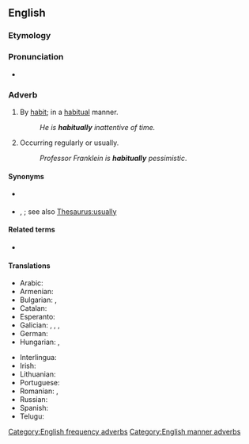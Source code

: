 ==English==

===Etymology===
{{suffix|en|habitual|ly}}

===Pronunciation===
* {{audio|en|en-us-habitually.ogg|Audio (US)}}

===Adverb===
{{en-adv|-}}

# By [[habit]]; in a [[habitual]] manner.
#: ''He is '''habitually''' inattentive of time.''
# Occurring regularly or usually.
#: ''Professor Franklein is '''habitually''' pessimistic''.

====Synonyms====
* {{sense|by habit}} {{l|en|ritually}}
* {{sense|occurring regularly or usually}} {{l|en|customarily}}, {{l|en|usually}}; see also [[Thesaurus:usually]]

====Related terms====
* {{l|en|habitual}}

====Translations====
{{trans-top|occurring regularly or usually}}
* Arabic: {{t|ar|عَادَةً}}
* Armenian: {{t+|hy|սովորաբար}}
* Bulgarian: {{t+|bg|обикновено|sc=Cyrl}}, {{t+|bg|обичайно|sc=Cyrl}}
* Catalan: {{t+|ca|habitualment}}
* Esperanto: {{t|eo|kutime}}
* Galician: {{t|gl|decotío}}, {{t+|gl|decote}}, {{t+|gl|acotío}}, {{t+|gl|habitualmente}}
* German: {{t+|de|gewöhnlich}}
* Hungarian: {{t+|hu|rendszeresen}}, {{t+|hu|rendszerint}}
{{trans-mid}}
* Interlingua: {{t|ia|habitualmente}}
* Irish: {{t|ga|de ghréas}}
* Lithuanian: {{t|lt|iš papratimo}}
* Portuguese: {{t+|pt|habitualmente}}
* Romanian: {{t+|ro|uzual}}, {{t+|ro|regulat}}
* Russian: {{t+|ru|обы́чно}}
* Spanish: {{t+|es|habitualmente}}
* Telugu: {{t+|te|అలవాటుగా}}
{{trans-bottom}}

[[Category:English frequency adverbs]]
[[Category:English manner adverbs]]